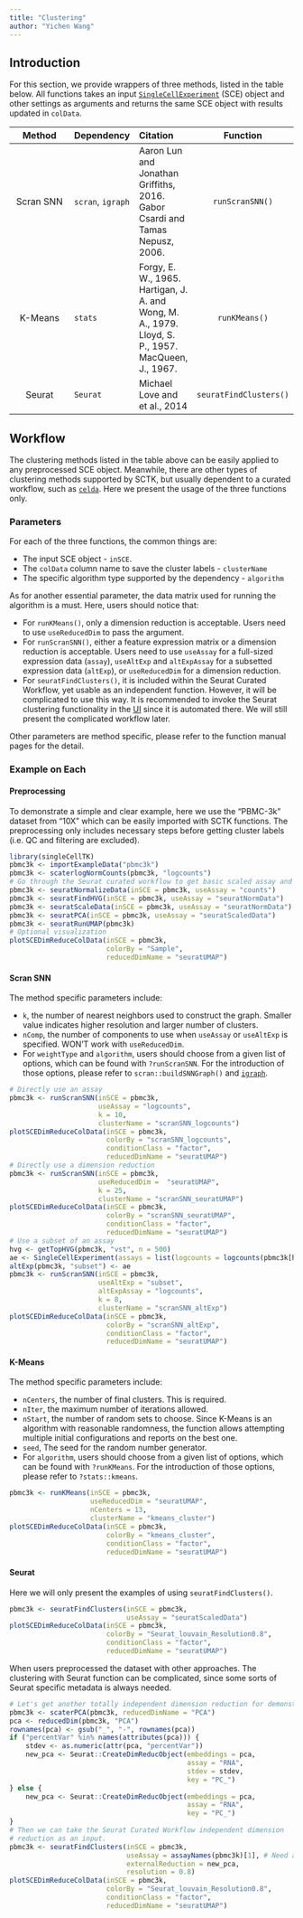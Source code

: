 ```yaml
---
title: "Clustering"
author: "Yichen Wang"
---
```


## Introduction

For this section, we provide wrappers of three methods, listed in the table below. All functions takes an input [`SingleCellExperiment`](https://rdrr.io/bioc/SingleCellExperiment/man/SingleCellExperiment.html) (SCE) object and other settings as arguments and returns the same SCE object with results updated in `colData`.  

|  Method   | Dependency        |             Citation             |    Function             |
|  :----:   |   :---            | :---                             |     :----:              |
| Scran SNN | `scran`, `igraph` | Aaron Lun and Jonathan Griffiths, 2016. Gabor Csardi and Tamas Nepusz, 2006. | `runScranSNN()`         |
| K-Means   | `stats`           | Forgy, E. W., 1965. Hartigan, J. A. and Wong, M. A., 1979. Lloyd, S. P., 1957. MacQueen, J., 1967. | `runKMeans()`           |
| Seurat    | `Seurat`          | Michael Love and et al., 2014    | `seuratFindClusters()`  |

## Workflow

The clustering methods listed in the table above can be easily applied to any preprocessed SCE object. Meanwhile, there are other types of clustering methods supported by SCTK, but usually dependent to a curated workflow, such as [`celda`](https://rdrr.io/bioc/celda/). Here we present the usage of the three functions only.  

### Parameters

For each of the three functions, the common things are:

- The input SCE object - `inSCE`.
- The `colData` column name to save the cluster labels - `clusterName`
- The specific algorithm type supported by the dependency - `algorithm`

As for another essential parameter, the data matrix used for running the algorithm is a must. Here, users should notice that:

- For `runKMeans()`, only a dimension reduction is acceptable. Users need to use `useReducedDim` to pass the argument.
- For `runScranSNN()`, either a feature expression matrix or a dimension reduction is acceptable. Users need to use `useAssay` for a full-sized expression data (`assay`), `useAltExp` and `altExpAssay` for a subsetted expression data (`altExp`), or `useReducedDim` for a dimension reduction. 
- For `seuratFindClusters()`, it is included within the Seurat Curated Workflow, yet usable as an independent function. However, it will be complicated to use this way. It is recommended to invoke the Seurat clustering functionality in the [UI](ui_clustering.html#seurat) since it is automated there. We will still present the complicated workflow later.  

Other parameters are method specific, please refer to the function manual pages for the detail. 

### Example on Each

#### Preprocessing

To demonstrate a simple and clear example, here we use the "PBMC-3k" dataset from "10X" which can be easily imported with SCTK functions. The preprocessing only includes necessary steps before getting cluster labels (i.e. QC and filtering are excluded). 

```R
library(singleCellTK)
pbmc3k <- importExampleData("pbmc3k")
pbmc3k <- scaterlogNormCounts(pbmc3k, "logcounts")
# Go through the Seurat curated workflow to get basic scaled assay and dimension reduction
pbmc3k <- seuratNormalizeData(inSCE = pbmc3k, useAssay = "counts")
pbmc3k <- seuratFindHVG(inSCE = pbmc3k, useAssay = "seuratNormData")
pbmc3k <- seuratScaleData(inSCE = pbmc3k, useAssay = "seuratNormData")
pbmc3k <- seuratPCA(inSCE = pbmc3k, useAssay = "seuratScaledData")
pbmc3k <- seuratRunUMAP(pbmc3k)
# Optional visualization
plotSCEDimReduceColData(inSCE = pbmc3k, 
                        colorBy = "Sample",
                        reducedDimName = "seuratUMAP")
```

#### Scran SNN

The method specific parameters include:

- `k`, the number of nearest neighbors used to construct the graph. Smaller value indicates higher resolution and larger number of clusters. 
- `nComp`, the number of components to use when `useAssay` or `useAltExp` is specified. WON'T work with `useReducedDim`. 
- For `weightType` and `algorithm`, users should choose from a given list of options, which can be found with `?runScranSNN`. For the introduction of those options, please refer to `scran::buildSNNGraph()` and [`igraph`](https://rdrr.io/cran/igraph/). 

```R
# Directly use an assay
pbmc3k <- runScranSNN(inSCE = pbmc3k, 
                      useAssay = "logcounts",
                      k = 10,
                      clusterName = "scranSNN_logcounts")
plotSCEDimReduceColData(inSCE = pbmc3k, 
                        colorBy = "scranSNN_logcounts",
                        conditionClass = "factor",
                        reducedDimName = "seuratUMAP")
# Directly use a dimension reduction
pbmc3k <- runScranSNN(inSCE = pbmc3k, 
                      useReducedDim =  "seuratUMAP",
                      k = 25,
                      clusterName = "scranSNN_seuratUMAP")
plotSCEDimReduceColData(inSCE = pbmc3k, 
                        colorBy = "scranSNN_seuratUMAP",
                        conditionClass = "factor",
                        reducedDimName = "seuratUMAP")
# Use a subset of an assay
hvg <- getTopHVG(pbmc3k, "vst", n = 500)
ae <- SingleCellExperiment(assays = list(logcounts = logcounts(pbmc3k[hvg,])))
altExp(pbmc3k, "subset") <- ae
pbmc3k <- runScranSNN(inSCE = pbmc3k,
                      useAltExp = "subset",
                      altExpAssay = "logcounts", 
                      k = 8,
                      clusterName = "scranSNN_altExp")
plotSCEDimReduceColData(inSCE = pbmc3k, 
                        colorBy = "scranSNN_altExp",
                        conditionClass = "factor",
                        reducedDimName = "seuratUMAP")
```

#### K-Means

The method specific parameters include:  

- `nCenters`, the number of final clusters. This is required.
- `nIter`, the maximum number of iterations allowed.
- `nStart`, the number of random sets to choose. Since K-Means is an algorithm with reasonable randomness, the function allows attempting multiple initial configurations and reports on the best one.
- `seed`, The seed for the random number generator. 
- For `algorithm`, users should choose from a given list of options, which can be found with `?runKMeans`. For the introduction of those options, please refer to `?stats::kmeans`. 


```R
pbmc3k <- runKMeans(inSCE = pbmc3k, 
                    useReducedDim = "seuratUMAP", 
                    nCenters = 13, 
                    clusterName = "kmeans_cluster")
plotSCEDimReduceColData(inSCE = pbmc3k, 
                        colorBy = "kmeans_cluster",
                        conditionClass = "factor",
                        reducedDimName = "seuratUMAP")
```

#### Seurat

Here we will only present the examples of using `seuratFindClusters()`. 

```R
pbmc3k <- seuratFindClusters(inSCE = pbmc3k, 
                             useAssay = "seuratScaledData")
plotSCEDimReduceColData(inSCE = pbmc3k, 
                        colorBy = "Seurat_louvain_Resolution0.8", 
                        conditionClass = "factor", 
                        reducedDimName = "seuratUMAP")
```

When users preprocessed the dataset with other approaches. The clustering with Seurat function can be complicated, since some sorts of Seurat specific metadata is always needed.  

```R
# Let's get another totally independent dimension reduction for demonstration. 
pbmc3k <- scaterPCA(pbmc3k, reducedDimName = "PCA")
pca <- reducedDim(pbmc3k, "PCA")
rownames(pca) <- gsub("_", "-", rownames(pca))
if ("percentVar" %in% names(attributes(pca))) {
    stdev <- as.numeric(attr(pca, "percentVar"))
    new_pca <- Seurat::CreateDimReducObject(embeddings = pca, 
                                            assay = "RNA",
                                            stdev = stdev, 
                                            key = "PC_")
} else {
    new_pca <- Seurat::CreateDimReducObject(embeddings = pca, 
                                            assay = "RNA",
                                            key = "PC_")
}
# Then we can take the Seurat Curated Workflow independent dimension 
# reduction as an input. 
pbmc3k <- seuratFindClusters(inSCE = pbmc3k, 
                             useAssay = assayNames(pbmc3k)[1], # Need a placeholder
                             externalReduction = new_pca,
                             resolution = 0.8)
plotSCEDimReduceColData(inSCE = pbmc3k, 
                        colorBy = "Seurat_louvain_Resolution0.8",
                        conditionClass = "factor",
                        reducedDimName = "seuratUMAP")
```



